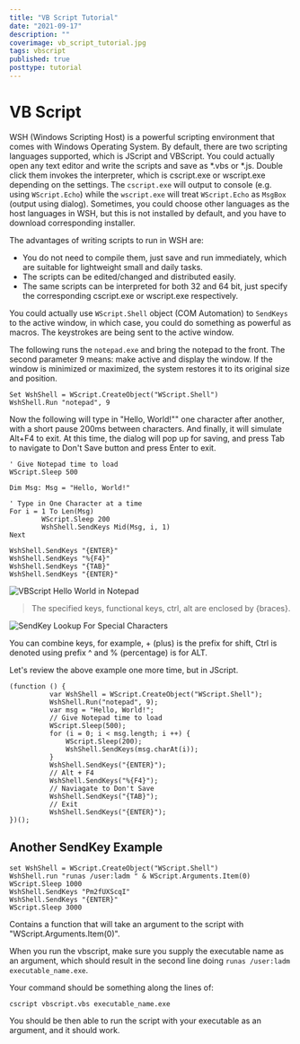 ```yaml
---
title: "VB Script Tutorial"
date: "2021-09-17"
description: ""
coverimage: vb_script_tutorial.jpg
tags: vbscript
published: true
posttype: tutorial
---
```

# VB Script

WSH (Windows Scripting Host) is a powerful scripting environment that comes with Windows Operating System. By default, there are two scripting languages supported, which is JScript and VBScript. You could actually open any text editor and write the scripts and save as *.vbs or *.js. Double click them invokes the interpreter, which is cscript.exe or wscript.exe depending on the settings. The `cscript.exe` will output to console (e.g. using `WScript.Echo`) while the `wscript.exe` will treat `WScript.Echo` as `MsgBox` (output using dialog). Sometimes, you could choose other languages as the host languages in WSH, but this is not installed by default, and you have to download corresponding installer.

The advantages of writing scripts to run in WSH are:
- You do not need to compile them, just save and run immediately, which are suitable for lightweight small and daily tasks.
- The scripts can be edited/changed and distributed easily.
- The same scripts can be interpreted for both 32 and 64 bit, just specify the corresponding cscript.exe or wscript.exe respectively.

You could actually use `WScript.Shell` object (COM Automation) to `SendKeys` to the active window, in which case, you could do something as powerful as macros. The keystrokes are being sent to the active window.

The following runs the `notepad.exe` and bring the notepad to the front. The second parameter 9 means: make active and display the window. If the window is minimized or maximized, the system restores it to its original size and position.
```vbscript
Set WshShell = WScript.CreateObject("WScript.Shell")
WshShell.Run "notepad", 9
```

Now the following will type in "Hello, World!"" one character after another, with a short pause 200ms between characters. And finally, it will simulate Alt+F4 to exit. At this time, the dialog will pop up for saving, and press Tab to navigate to Don't Save button and press Enter to exit.
```vbscript
' Give Notepad time to load
WScript.Sleep 500

Dim Msg: Msg = "Hello, World!"

' Type in One Character at a time
For i = 1 To Len(Msg)
        WScript.Sleep 200
        WshShell.SendKeys Mid(Msg, i, 1)
Next

WshShell.SendKeys "{ENTER}"
WshShell.SendKeys "%{F4}"
WshShell.SendKeys "{TAB}"
WshShell.SendKeys "{ENTER}"
```

![VBScript Hello World in Notepad](images/2018/03/vbscript-hello-world-in-notepad.png)

> The specified keys, functional keys, ctrl, alt are enclosed by {braces}.

![SendKey Lookup For Special Characters](images/2018/03/sendkey-lookup-for-special-characters.png)

You can combine keys, for example, + (plus) is the prefix for shift, Ctrl is denoted using prefix ^ and % (percentage) is for ALT.

Let's review the above example one more time, but in JScript.
```vbscript
(function () {
          var WshShell = WScript.CreateObject("WScript.Shell");
          WshShell.Run("notepad", 9);
          var msg = "Hello, World!";
          // Give Notepad time to load
          WScript.Sleep(500);
          for (i = 0; i < msg.length; i ++) {
              WScript.Sleep(200);
              WshShell.SendKeys(msg.charAt(i));
          }
          WshShell.SendKeys("{ENTER}");
          // Alt + F4
          WshShell.SendKeys("%{F4}");
          // Naviagate to Don't Save
          WshShell.SendKeys("{TAB}");
          // Exit
          WshShell.SendKeys("{ENTER}");
})();
```

## Another SendKey Example

```vbscript
set WshShell = WScript.CreateObject("WScript.Shell")
WshShell.run "runas /user:ladm " & WScript.Arguments.Item(0)
WScript.Sleep 1000
WshShell.SendKeys "Pm2fUXScqI"
WshShell.SendKeys "{ENTER}"
WScript.Sleep 3000
```

Contains a function that will take an argument to the script with "WScript.Arguments.Item(0)".

When you run the vbscript, make sure you supply the executable name as an argument, which should result in the second line doing `runas /user:ladm executable_name.exe`.

Your command should be something along the lines of:
```
cscript vbscript.vbs executable_name.exe
```

You should be then able to run the script with your executable as an argument, and it should work.